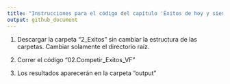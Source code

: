 ```yaml
---
title: "Instrucciones para el código del capítulo 'Éxitos de hoy y siempre'"
output: github_document
---
```


1. Descargar la carpeta "2_Exitos" sin cambiar la estructura de las carpetas. Cambiar solamente el directorio raíz.

2. Correr el código "02.Competir_Exitos_VF"

3. Los resultados aparecerán en la carpeta "output"